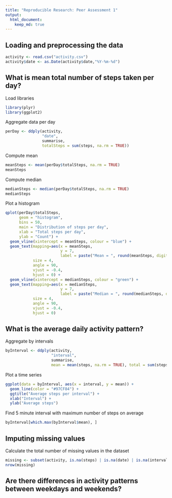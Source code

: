```yaml
---
title: "Reproducible Research: Peer Assessment 1"
output: 
  html_document:
    keep_md: true
---
```

## Loading and preprocessing the data
```r
activity <- read.csv("activity.csv")
activity$date <- as.Date(activity$date,"%Y-%m-%d")
```

## What is mean total number of steps taken per day?

Load libraries
```r
library(plyr)
library(ggplot2)
```

Aggregate data per day

```r
perDay <- ddply(activity, 
                "date",
                summarise, 
                totalSteps = sum(steps, na.rm = TRUE))
```

Compute mean
```r
meanSteps <- mean(perDay$totalSteps, na.rm = TRUE)
meanSteps
```

Compute median
```r
medianSteps <- median(perDay$totalSteps, na.rm = TRUE)
medianSteps
```

Plot a histogram
```r
qplot(perDay$totalSteps, 
      geom = "histogram", 
      bins = 50,
      main = "Distribution of steps per day",
      xlab = "Total steps per day",
      ylab = "Count") +
  geom_vline(xintercept = meanSteps, colour = "blue") +
  geom_text(mapping=aes(x = meanSteps,
                        y = 7,
                        label = paste("Mean = ", round(meanSteps, digits = 2))),
            size = 4,
            angle = 90,
            vjust = -0.4,
            hjust = 0) + 
  geom_vline(xintercept = medianSteps, colour = "green") +
  geom_text(mapping=aes(x = medianSteps,
                        y = 7,
                        label = paste("Median = ", round(medianSteps, digits = 2))),
            size = 4,
            angle = 90,
            vjust = -0.4,
            hjust = 0)
```

## What is the average daily activity pattern?

Aggregate by intervals
```r
byInterval <- ddply(activity, 
                    "interval",
                    summarise, 
                    mean = mean(steps, na.rm = TRUE), total = sum(steps, na.rm = TRUE))
```
Plot a time series
```r
ggplot(data = byInterval, aes(x = interval, y = mean)) +
  geom_line(color = "#97CF84") +
  ggtitle("Average steps per interval") +
  xlab("Interval") +
  ylab("Average steps")
```

Find 5 minute interval with maximum number of steps on average
```r
byInterval[which.max(byInterval$mean), ]
```

## Imputing missing values

Calculate the total number of missing values in the dataset

```r
missing <- subset(activity, is.na(steps) | is.na(date) | is.na(interval))
nrow(missing)
```

## Are there differences in activity patterns between weekdays and weekends?
